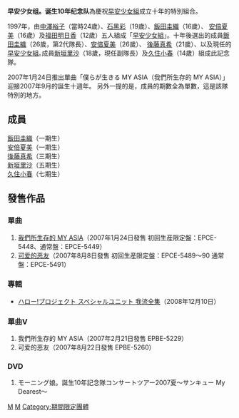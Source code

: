 '''早安少女组。诞生10年纪念队'''為慶祝[[早安少女組|早安少女組]]成立十年的特別組合。

1997年，由[[中澤裕子|中澤裕子]]（當時24歲）、[[石黑彩|石黑彩]]（19歲）、[[飯田圭織|飯田圭織]]（16歲）、
[[安倍夏美|安倍夏美]]（16歲）及[[福田明日香|福田明日香]]（12歲）五人組成「[[早安少女組|早安少女組]]」。十年後選出的成員[[飯田圭織|飯田圭織]]（26歲，第2代隊長）、[[安倍夏美|安倍夏美]]（26歲）、
[[後藤真希|後藤真希]]（21歲）、以及現任的[[早安少女組|早安少女組]]｡成員[[新垣里沙|新垣里沙]]（18歲，現任副隊長）及[[久住小春|久住小春]]（14歲）組成此記念隊。

2007年1月24日推出單曲「僕らが生きる MY ASIA（我們所生存的 MY ASIA）」
迎接2007年9月的誕生十週年。
另外一提的是，成員的期數全為單數，這是該隊特別的地方。

==成員==
[[飯田圭織|飯田圭織]]（一期生）<br> 
[[安倍夏美|安倍夏美]]（一期生） <br>
[[後藤真希|後藤真希]]（三期生） <br>
[[新垣里沙|新垣里沙]]（五期生） <br>
[[久住小春|久住小春]]（七期生） 

==發售作品==
===單曲===
#[[我們所生存的_MY_ASIA|我們所生存的 MY ASIA]]（2007年1月24日發售 初回生産限定盤：EPCE-5448、通常盤：EPCE-5449）
#[[可爱的恶友|可爱的恶友]]（2007年8月8日發售 初回生産限定盤：EPCE-5489〜90 通常盤：EPCE-5491）
===專輯===
*[[我流全集|ハロー!プロジェクト スペシャルユニット 我流全集]]（2008年12月10日）

===單曲V===
#我們所生存的 MY ASIA（2007年2月21日發售 EPBE-5229）
#可爱的恶友（2007年8月22日發售 EPBE-5260）

===DVD===
#モーニング娘。誕生10年記念隊コンサートツアー2007夏～サンキュー My Dearest～

{{早安家族}}

{{Authority control}}
[[Category:早安少女組。|M]]
[[Category:Hello!_Project|M]]
[[Category:期間限定團體|Category:期間限定團體]]